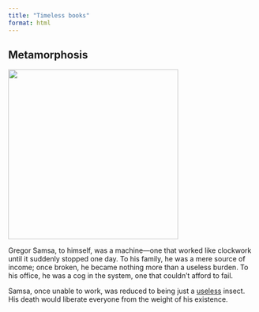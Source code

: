 ```yaml
---
title: "Timeless books"
format: html
---
```


## Metamorphosis

![](images/metam.png){width="344"}

Gregor Samsa, to himself, was a machine—one that worked like clockwork until it suddenly stopped one day. To his family, he was a mere source of income; once broken, he became nothing more than a useless burden. To his office, he was a cog in the system, one that couldn’t afford to fail.

Samsa, once unable to work, was reduced to being just a [useless](https://www.knotes.co.in/news/dumping%20ground/rel) insect. His death would liberate everyone from the weight of his existence.
